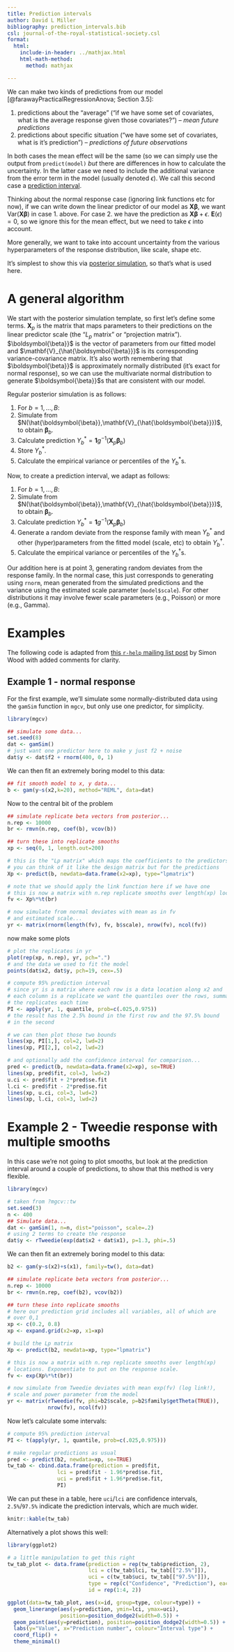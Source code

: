 ```yaml
---
title: Prediction intervals
author: David L Miller
bibliography: prediction_intervals.bib
csl: journal-of-the-royal-statistical-society.csl
format:
  html:
    include-in-header: ../mathjax.html
    html-math-method:
      method: mathjax

---
```


We can make two kinds of predictions from our model [@farawayPracticalRegressionAnova; Section 3.5]:

1. predictions about the "average" ("if we have some set of covariates, what is the average response given those covariates?") -- *mean future predictions*
2. predictions about specific situation ("we have some set of covariates, what is it's prediction") -- *predictions of future observations*

In both cases the mean effect will be the same (so we can simply use the output from `predict(model)` *but* there are differences in how to calculate the uncertainty. In the latter case we need to include the additional variance from the error term in the model (usually denoted $\epsilon$). We call this second case a [prediction interval](https://en.wikipedia.org/wiki/Prediction_interval).

Thinking about the normal response case (ignoring link functions etc for now), if we can write down the linear predictor of our model as $\boldsymbol{X}\boldsymbol{\beta}$, we want $\text{Var}(\boldsymbol{X}\boldsymbol{\beta})$ in case 1. above. For case 2. we have the prediction as $\boldsymbol{X}\boldsymbol{\beta} + \epsilon$. $\mathbf{E}(\epsilon) = 0$, so we ignore this for the mean effect, but we need to take $\epsilon$ into account.

More generally, we want to take into account uncertainty from the various hyperparameters of the response distribution, like scale, shape etc.

It's simplest to show this via [posterior simulation](gamvar.qmd#posterior-simulation), so that's what is used here.

# A general algorithm

We start with the posterior simulation template, so first let's define some terms. $\mathbf{X}_{p}$ is the matrix that maps parameters to their predictions on the linear predictor scale (the "$L_p$ matrix" or "projection matrix"). $\boldsymbol{\beta}}$ is the vector of parameters from our fitted model and $\mathbf{V}_{\hat{\boldsymbol{\beta}}}$ is its corresponding variance-covariance matrix. It's also worth remembering that $\boldsymbol{\beta}}$ is approximately normally distributed (it's exact for normal response), so we can use the multivariate normal distribution to generate $\boldsymbol{\beta}}$s that are consistent with our model.

Regular posterior simulation is as follows:

1. For $b=1,\ldots,B$:
  1. Simulate from $N(\hat{\boldsymbol{\beta}},\mathbf{V}_{\hat{\boldsymbol{\beta}}})$, to obtain $\boldsymbol{\beta}_{b}$.
  2. Calculate prediction $Y^*_b=\mathbf{1}g^{-1}\left(\mathbf{X}_{p}\boldsymbol{\beta}_{b}\right)$
  3. Store $Y_b^*$.
2. Calculate the empirical variance or percentiles of the $Y_b^*$s.

Now, to create a prediction interval, we adapt as follows:

1. For $b=1,\ldots,B$:
  1. Simulate from $N(\hat{\boldsymbol{\beta}},\mathbf{V}_{\hat{\boldsymbol{\beta}}})$, to obtain $\boldsymbol{\beta}_{b}$.
  2. Calculate prediction $Y^*_b=\mathbf{1}g^{-1}\left(\mathbf{X}_{p}\boldsymbol{\beta}_{b}\right)$
  3. Generate a random deviate from the response family with mean $Y_b^*$ and other (hyper)parameters from the fitted model (scale, etc) to obtain $Y^\dagger_b$.
2. Calculate the empirical variance or percentiles of the $Y_b^\dagger$s.

Our addition here is at point 3, generating random deviates from the response family. In the normal case, this just corresponds to generating using `rnorm`, mean generated from the simulated predictions and the variance using the estimated scale parameter (`model$scale`). For other distributions it may involve fewer scale parameters (e.g., Poisson) or more (e.g., Gamma).

# Examples

The following code is adapted from [this `r-help` mailing list post](https://stat.ethz.ch/pipermail/r-help/2011-April/275632.html) by Simon Wood with added comments for clarity.

## Example 1 - normal response

For the first example, we'll simulate some normally-distributed data using the `gamSim` function in `mgcv`, but only use one predictor, for simplicity.

```r
library(mgcv)

## simulate some data...
set.seed(8)
dat <- gamSim()
# just want one predictor here to make y just f2 + noise
dat$y <- dat$f2 + rnorm(400, 0, 1)
```

We can then fit an extremely boring model to this data:

```r
## fit smooth model to x, y data...
b <- gam(y~s(x2,k=20), method="REML", data=dat)
```

Now to the central bit of the problem


```r
## simulate replicate beta vectors from posterior...
n.rep <- 10000
br <- rmvn(n.rep, coef(b), vcov(b))

## turn these into replicate smooths
xp <- seq(0, 1, length.out=200)

# this is the "Lp matrix" which maps the coefficients to the predictors
# you can think of it like the design matrix but for the predictions
Xp <- predict(b, newdata=data.frame(x2=xp), type="lpmatrix")

# note that we should apply the link function here if we have one
# this is now a matrix with n.rep replicate smooths over length(xp) locations
fv <- Xp%*%t(br)

# now simulate from normal deviates with mean as in fv
# and estimated scale...
yr <- matrix(rnorm(length(fv), fv, b$scale), nrow(fv), ncol(fv))
```

now make some plots


```r
# plot the replicates in yr
plot(rep(xp, n.rep), yr, pch=".")
# and the data we used to fit the model
points(dat$x2, dat$y, pch=19, cex=.5)

# compute 95% prediction interval
# since yr is a matrix where each row is a data location along x2 and
# each column is a replicate we want the quantiles over the rows, summarizing
# the replicates each time
PI <- apply(yr, 1, quantile, prob=c(.025,0.975))
# the result has the 2.5% bound in the first row and the 97.5% bound
# in the second

# we can then plot those two bounds
lines(xp, PI[1,], col=2, lwd=2)
lines(xp, PI[2,], col=2, lwd=2)

# and optionally add the confidence interval for comparison...
pred <- predict(b, newdata=data.frame(x2=xp), se=TRUE)
lines(xp, pred$fit, col=3, lwd=2)
u.ci <- pred$fit + 2*pred$se.fit
l.ci <- pred$fit - 2*pred$se.fit
lines(xp, u.ci, col=3, lwd=2)
lines(xp, l.ci, col=3, lwd=2)
```

# Example 2 - Tweedie response with multiple smooths

In this case we're not going to plot smooths, but look at the prediction interval around a couple of predictions, to show that this method is very flexible.

```r
library(mgcv)

# taken from ?mgcv::tw
set.seed(3)
n <- 400
## Simulate data...
dat <- gamSim(1, n=n, dist="poisson", scale=.2)
# using 2 terms to create the response
dat$y <- rTweedie(exp(dat$x2 + dat$x1), p=1.3, phi=.5)
```

We can then fit an extremely boring model to this data:

```r
b2 <- gam(y~s(x2)+s(x1), family=tw(), data=dat)
```


```r
## simulate replicate beta vectors from posterior...
n.rep <- 10000
br <- rmvn(n.rep, coef(b2), vcov(b2))

## turn these into replicate smooths
# here our prediction grid includes all variables, all of which are
# over 0,1
xp <- c(0.2, 0.8)
xp <- expand.grid(x2=xp, x1=xp)

# build the Lp matrix
Xp <- predict(b2, newdata=xp, type="lpmatrix")

# this is now a matrix with n.rep replicate smooths over length(xp)
# locations. Exponentiate to put on the response scale.
fv <- exp(Xp%*%t(br))

# now simulate from Tweedie deviates with mean exp(fv) (log link!),
# scale and power parameter from the model
yr <- matrix(rTweedie(fv, phi=b2$scale, p=b2$family$getTheta(TRUE)),
             nrow(fv), ncol(fv))
```

Now let's calculate some intervals:

```r
# compute 95% prediction interval
PI <- t(apply(yr, 1, quantile, prob=c(.025,0.975)))

# make regular predictions as usual
pred <- predict(b2, newdata=xp, se=TRUE)
tw_tab <- cbind.data.frame(prediction = pred$fit,
                lci = pred$fit - 1.96*pred$se.fit,
                uci = pred$fit + 1.96*pred$se.fit,
                PI)
```

We can put these in a table, here `uci`/`lci` are confidence intervals, `2.5%`/`97.5%` indicate the prediction intervals, which are much wider.

```r
knitr::kable(tw_tab)
```

Alternatively a plot shows this well:

```r
library(ggplot2)

# a little manipulation to get this right
tw_tab_plot <- data.frame(prediction = rep(tw_tab$prediction, 2),
                          lci = c(tw_tab$lci, tw_tab[["2.5%"]]),
                          uci = c(tw_tab$uci, tw_tab[["97.5%"]]),
                          type = rep(c("Confidence", "Prediction"), each=4),
                          id = rep(1:4, 2))

ggplot(data=tw_tab_plot, aes(x=id, group=type, colour=type)) +
  geom_linerange(aes(y=prediction, ymin=lci, ymax=uci),
                 position=position_dodge2(width=0.5)) +
  geom_point(aes(y=prediction), position=position_dodge2(width=0.5)) +
  labs(y="Value", x="Prediction number", colour="Interval type") +
  coord_flip() +
  theme_minimal()
```


